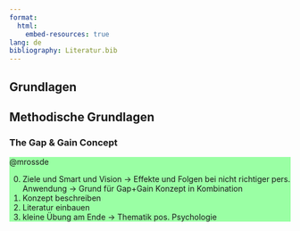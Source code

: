 ```yaml
---
format:
  html:
    embed-resources: true
lang: de
bibliography: Literatur.bib
---
```


<!-- -------------------------------------------------------------------------

                       Gap & Gain Konzept

-------------------------------------------------------------------------- -->

::: {.content-visible unless-meta="headlines.off"}
# Grundlagen
## Methodische Grundlagen
:::

### The Gap & Gain Concept {#sec-gapgain}

::: {.content-visible unless-meta="kommentare.off"}

:::: {style="background-color: #9affa4"}
\@mrossde 

0. Ziele und Smart und Vision -> Effekte und Folgen bei nicht richtiger pers. Anwendung -> Grund für Gap+Gain Konzept in Kombination
1. Konzept beschreiben
2. Literatur einbauen
3. kleine Übung am Ende -> Thematik pos. Psychologie

::::
:::